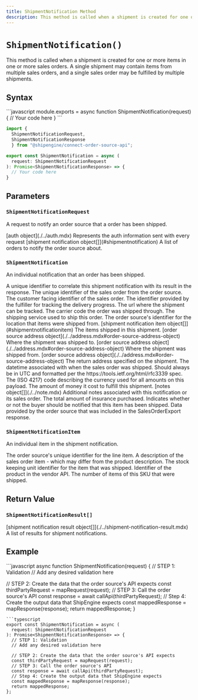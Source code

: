 ```yaml
---
title: ShipmentNotification Method
description: This method is called when a shipment is created for one or more items in one or more sales orders.
---
```



`ShipmentNotification()`
===========================
This method is called when a shipment is created for one or more items in one or more sales orders.
  A single shipment may contain items from multiple sales orders, and a single sales order
  may be fulfilled by multiple shipments.


Syntax
-----------------------------------------------
<CodeWrapper>
```javascript
module.exports = async function ShipmentNotification(request) {
  // Your code here
}
```

```typescript
import {
  ShipmentNotificationRequest,
  ShipmentNotificationResponse
  } from "@shipengine/connect-order-source-api";

export const ShipmentNotification = async (
  request: ShipmentNotificationRequest
): Promise<ShipmentNotificationResponse> => {
  // Your code here
}
```
</CodeWrapper>



Parameters
-----------------------------------------------

### `ShipmentNotificationRequest`
A request to notify an order source that a order has been shipped.

<Reference>

  <Field name="auth" nullable={false}>
    <Type>
      [auth object](./../auth.mdx)
    </Type>
    <Description>
      Represents the auth information sent with every request
    </Description>
  </Field>

  <Field name="notifications" nullable={false}>
    <Type>
      [shipment notification object[]](#shipmentnotification)
    </Type>
    <Description>
      A list of orders to notify the order source about.
    </Description>
  </Field>

</Reference>

### `ShipmentNotification`
An individual notification that an order has been shipped.

<Reference>

  <Field name="notification_id" type="string" nullable={false}>
    <Description>
      A unique identifier to correlate this shipment notification with its result in the response.
    </Description>
  </Field>

  <Field name="order_id" type="string" nullable={false}>
    <Description>
      The unique identifier of the sales order from the order source.
    </Description>
  </Field>

  <Field name="order_number" type="string" nullable={true}>
    <Description>
      The customer facing identifier of the sales order.
    </Description>
  </Field>

  <Field name="tracking_number" type="string" nullable={true}>
    <Description>
      The identifier provided by the fulfiller for tracking the delivery progress.
    </Description>
  </Field>

  <Field name="tracking_url" type="string" nullable={true}>
    <Description>
       The url where the shipment can be tracked.
    </Description>
  </Field>

  <Field name="carrier_code" type="string" nullable={true}>
    <Description>
       The carrier code the order was shipped through.
    </Description>
  </Field>

  <Field name="carrier_service_code" type="string" nullable={true}>
    <Description>
       The shipping service used to ship this order.
    </Description>
  </Field>

  <Field name="ext_location_id" type="string" nullable={true}>
    <Description>
       The order source's identifier for the location that items were shipped from.
    </Description>
  </Field>

  <Field name="items" nullable={false}>
    <Type>
      [shipment notification item object[]](#shipmentnotificationitem)
    </Type>
    <Description>
      The items shipped in this shipment.
    </Description>
  </Field>

  <Field name="ship_to" nullable={true}>
    <Type>
      [order source address object](./../address.mdx#order-source-address-object)
    </Type>
    <Description>
      Where the shipment was shipped to.
    </Description>
  </Field>

  <Field name="ship_from" nullable={true}>
    <Type>
      [order source address object](./../address.mdx#order-source-address-object)
    </Type>
    <Description>
      Where the shipment was shipped from.
    </Description>
  </Field>

  <Field name="return_address" nullable={true}>
    <Type>
      [order source address object](./../address.mdx#order-source-address-object)
    </Type>
    <Description>
      The return address specified on the shipment.
    </Description>
  </Field>

  <Field name="ship_date" type="string" nullable={true}>
    <Description>
      The datetime associated with when the sales order was shipped. Should always be in UTC and
      formatted per the https://tools.ietf.org/html/rfc3339 spec.
    </Description>
  </Field>

  <Field name="currency" type="string" nullable={true}>
    <Description>
       The (ISO 4217) code describing the currency used for all amounts on this payload.
    </Description>
  </Field>

  <Field name="fulfillment_cost" type="string" nullable={true}>
    <Description>
       The amount of money it cost to fulfill this shipment.
    </Description>
  </Field>

  <Field name="notes" nullable={true}>
    <Type>
      [notes object[]](./../note.mdx)
    </Type>
    <Description>
      Additional notes associated with this notification or its sales order.
    </Description>
  </Field>

  <Field name="insurance_cost" type="string" nullable={true}>
    <Description>
       The total amount of insurance purchased.
    </Description>
  </Field>

  <Field name="notify_buyer" type="boolean" nullable={true}>
    <Description>
       Indicates whether or not the buyer should be notified that this item has been shipped.
    </Description>
  </Field>

  <Field name="integration_context" type="string" nullable={false}>
    <Description>
      Data provided by the order source that was included in the SalesOrderExport response.
    </Description>
  </Field>

</Reference>

### `ShipmentNotificationItem`
An individual item in the shipment notification.

<Reference>

  <Field name="line_item_id" type="string" nullable={true}>
    <Description>
      The order source's unique identifier for the line item.
    </Description>
  </Field>

  <Field name="description" type="string" nullable={false}>
    <Description>
      A description of the sales order item - which may differ from the product description.
    </Description>
  </Field>

  <Field name="sku" type="string" nullable={true}>
    <Description>
      The stock keeping unit identifier for the item that was shipped.
    </Description>
  </Field>

  <Field name="product_id" type="string" nullable={true}>
    <Description>
       Identifier of the product in the vendor API.
    </Description>
  </Field>

  <Field name="quantity" type="number" nullable={false}>
    <Description>
       The number of items of this SKU that were shipped.
    </Description>
  </Field>

</Reference>

Return Value
-----------------------------------------------
### `ShipmentNotificationResult[]`

<Reference>
  <Field name="notification_results" required={true}>
    <Type>
      [shipment notification result object[]](./../shipment-notification-result.mdx)
    </Type>
    <Description>
      A list of results for shipment notifications.
    </Description>
  </Field>
</Reference>

Example
-----------------------------------------------
<CodeWrapper>
```javascript
async function ShipmentNotification(request) {
  // STEP 1: Validation
  // Add any desired validation here

  // STEP 2: Create the data that the order source's API expects
  const thirdPartyRequest = mapRequest(request);
  // STEP 3: Call the order source's API
  const response = await callApi(thirdPartyRequest);
  // Step 4: Create the output data that ShipEngine expects
  const mappedResponse = mapResponse(response);
  return mappedResponse;
}
```
```typescript
export const ShipmentNotification = async (
  request: ShipmentNotificationRequest
): Promise<ShipmentNotificationResponse> => {
  // STEP 1: Validation
  // Add any desired validation here

  // STEP 2: Create the data that the order source's API expects
  const thirdPartyRequest = mapRequest(request);
  // STEP 3: Call the order source's API
  const response = await callApi(thirdPartyRequest);
  // Step 4: Create the output data that ShipEngine expects
  const mappedResponse = mapResponse(response);
  return mappedResponse;
};
```
</CodeWrapper>
